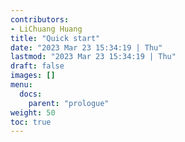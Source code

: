 ```yaml
---
contributors:
- LiChuang Huang
title: "Quick start"
date: "2023 Mar 23 15:34:19 | Thu"
lastmod: "2023 Mar 23 15:34:19 | Thu"
draft: false
images: []
menu:
  docs:
    parent: "prologue"
weight: 50
toc: true
---
```

